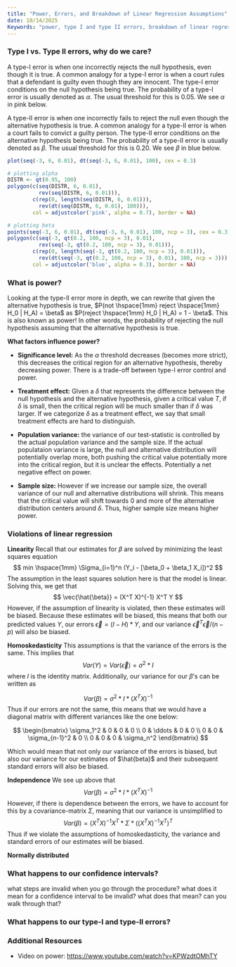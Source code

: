 ```yaml
---
title: "Power, Errors, and Breakdown of Linear Regression Assumptions"
date: 10/14/2025
Keywords: "power, type I and type II errors, breakdown of linear regression"
---
```


### Type I vs. Type II errors, why do we care?

A type-I error is when one incorrectly rejects the null hypothesis, even though it is true. A common analogy for a type-I error is when a court rules that a defendant is guilty even though they are innocent. The type-I error conditions on the null hypothesis being true. The probability of a type-I error is usually denoted as $\alpha$. The usual threshold for this is 0.05. We see $\alpha$ in pink below. 

A type-II error is when one incorrectly fails to reject the null even though the alternative hypothesis is true. A common analogy for a type-II error is when a court fails to convict a guilty person. The type-II error conditions on the alternative hypothesis being true. The probability of a type-II error is usually denoted as $\beta$. The usual threshold for this is 0.20. We see $\beta$ in blue below. 

```r
plot(seq(-3, 6, 0.01), dt(seq(-3, 6, 0.01), 100), cex = 0.3)

# plotting alpha 
DISTR <- qt(0.95, 100)
polygon(c(seq(DISTR, 6, 0.01), 
          rev(seq(DISTR, 6, 0.01))),
        c(rep(0, length(seq(DISTR, 6, 0.01))), 
          rev(dt(seq(DISTR, 6, 0.01), 100))),
        col = adjustcolor('pink', alpha = 0.7), border = NA)

# plotting beta 
points(seq(-3, 6, 0.01), dt(seq(-3, 6, 0.01), 100, ncp = 3), cex = 0.3)
polygon(c(seq(-3, qt(0.2, 100, ncp = 3), 0.01), 
          rev(seq(-3, qt(0.2, 100, ncp = 3), 0.01))),
        c(rep(0, length(seq(-3, qt(0.2, 100, ncp = 3), 0.01))), 
          rev(dt(seq(-3, qt(0.2, 100, ncp = 3), 0.01), 100, ncp = 3))),
        col = adjustcolor('blue', alpha = 0.3), border = NA)
```

### What is power?

Looking at the type-II error more in depth, we can rewrite that given the alternative hypothesis is true, $P(not \hspace{1mm} reject \hspace{1mm} H_0 | H_A) = \beta$ as $P(reject \hspace{1mm} H_0 | H_A) = 1 - \beta$. This is also known as power! In other words, the probability of rejecting the null hypothesis assuming that the alternative hypothesis is true.

**What factors influence power?**

-   **Significance level:** As the $\alpha$ threshold decreases (becomes more strict), this decreases the critical region for an alternative hypothesis, thereby decreasing power. There is a trade-off between type-I error control and power.

-   **Treatment effect:** GIven a $\delta$ that represents the difference between the null hypothesis and the alternative hypothesis, given a critical value *T*, if $\delta$ is small, then the critical region will be much smaller than if $\delta$ was larger. If we categorize $\delta$ as a treatment effect, we say that small treatment effects are hard to distinguish.

-   **Population variance:** the variance of our test-statistic is controlled by the actual population variance and the sample size. If the actual populataion variance is large, the null and alternative distribution will potentially overlap more, both pushing the critical value potentially more into the critical region, but it is unclear the effects. Potentially a net negative effect on power.

-   **Sample size:** However if we increase our sample size, the overall variance of our null and alternative distributions will shrink. This means that the critical value will shift towards 0 and more of the alternative distribution centers around $\delta$. Thus, higher sample size means higher power.

<!-- simulate sigma/root(n) what happens as we change for n. change variance of x. sample size. sigma. what x looks like. -->

### Violations of linear regression 

**Linearity**
Recall that our estimates for $\beta$ are solved by minimizing the least squares equation 
$$
min \hspace{1mm} \Sigma_{i=1}^n (Y_i - [\beta_0 + \beta_1 X_i])^2
$$
The assumption in the least squares solution here is that the model is linear. Solving this, we get that 
$$
\vec{\hat{\beta}} = (X^T X)^{-1} X^T Y
$$
However, if the assumption of linearity is violated, then these estimates will be biased. Because these estimates will be biased, this means that both our predicted values $Y$, our errors $\vec{\epsilon} = (I-H)*Y$, and our variance $\vec{\epsilon}^T \vec{\epsilon} / (n-p)$ will also be biased. 

**Homoskedasticity**
This assumptions is that the variance of the errors is the same. This implies that 
$$
Var(Y) = Var(\vec{\epsilon}) = \sigma^2 *I
$$
where $I$ is the identity matrix. Additionally, our variance for our $\beta$'s can be written as 

$$
Var(\beta) = \sigma^2 * I * (X^TX)^{-1}
$$
Thus if our errors are not the same, this means that we would have a diagonal matrix with different variances like the one below:

$$
\begin{bmatrix}
\sigma_1^2 & 0 & 0 & 0 \\
0 & \ddots & 0 & 0 \\
0 & 0 & \sigma_{n-1}^2 & 0 \\
0 & 0 & 0 & \sigma_n^2
\end{bmatrix} 
$$

Which would mean that not only our variance of the errors is biased, but also our variance for our estimates of $\hat{beta}$ and their subsequent standard errors will also be biased. 

**Independence**
We see up above that 
$$
Var(\beta) = \sigma^2 * I * (X^TX)^{-1}
$$
However, if there is dependence between the errors, we have to account for this by a covariance-matrix $\Sigma$, meaning that our variance is unsimplified to 
$$
Var(\beta) = (X^T X)^{-1} X^T * \Sigma * ( (X^T X)^{-1} X^T )^T
$$
Thus if we violate the assumptions of homoskedasticity, the variance and standard errors of our estimates will be biased. 

**Normally distributed**


### What happens to our confidence intervals? 

what steps are invalid when you go through the procedure?
what does it mean for a confidence interval to be invalid? what does that mean?
can you walk through that?

### What happens to our type-I and type-II errors?


### Additional Resources

-   Video on power: <https://www.youtube.com/watch?v=KPWzdtOMhTY>
